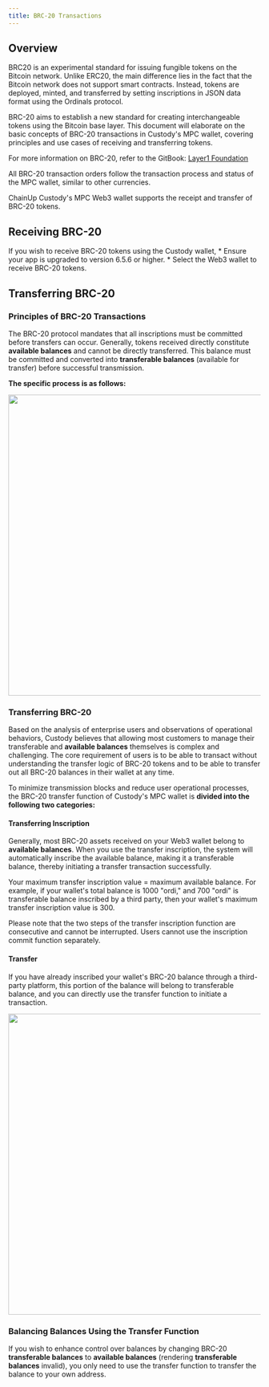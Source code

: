 ```yaml
---
title: BRC-20 Transactions
---
```

## Overview

BRC20 is an experimental standard for issuing fungible tokens on the Bitcoin network. Unlike ERC20, the main difference lies in the fact that the Bitcoin network does not support smart contracts. Instead, tokens are deployed, minted, and transferred by setting inscriptions in JSON data format using the Ordinals protocol.

BRC-20 aims to establish a new standard for creating interchangeable tokens using the Bitcoin base layer. This document will elaborate on the basic concepts of BRC-20 transactions in Custody's MPC wallet, covering principles and use cases of receiving and transferring tokens.

For more information on BRC-20, refer to the GitBook: [Layer1 Foundation](https://layer1.gitbook.io/layer1-foundation/foundation/purpose)

All BRC-20 transaction orders follow the transaction process and status of the MPC wallet, similar to other currencies.

ChainUp Custody's MPC Web3 wallet supports the receipt and transfer of BRC-20 tokens.

## Receiving BRC-20

<Note>
If you wish to receive BRC-20 tokens using the Custody wallet,
* Ensure your app is upgraded to version 6.5.6 or higher.
* Select the Web3 wallet to receive BRC-20 tokens.
</Note>

## Transferring BRC-20

### Principles of BRC-20 Transactions

The BRC-20 protocol mandates that all inscriptions must be committed before transfers can occur. Generally, tokens received directly constitute **available balances** and cannot be directly transferred. This balance must be committed and converted into **transferable balances** (available for transfer) before successful transmission.

**The specific process is as follows:**
<div className="w-full flex items-center justify-center">
    <img src="/images/help-center/BRC1EN.png" width="600"/>
</div>

### Transferring BRC-20

Based on the analysis of enterprise users and observations of operational behaviors, Custody believes that allowing most customers to manage their transferable and **available balances** themselves is complex and challenging. The core requirement of users is to be able to transact without understanding the transfer logic of BRC-20 tokens and to be able to transfer out all BRC-20 balances in their wallet at any time.

To minimize transmission blocks and reduce user operational processes, the BRC-20 transfer function of Custody's MPC wallet is **divided into the following two categories:**

#### Transferring Inscription

Generally, most BRC-20 assets received on your Web3 wallet belong to **available balances**. When you use the transfer inscription, the system will automatically inscribe the available balance, making it a transferable balance, thereby initiating a transfer transaction successfully.

Your maximum transfer inscription value = maximum available balance. For example, if your wallet's total balance is 1000 "ordi," and 700 "ordi" is transferable balance inscribed by a third party, then your wallet's maximum transfer inscription value is 300.

<note>
Please note that the two steps of the transfer inscription function are consecutive and cannot be interrupted. Users cannot use the inscription commit function separately.
</note>

#### Transfer

If you have already inscribed your wallet's BRC-20 balance through a third-party platform, this portion of the balance will belong to transferable balance, and you can directly use the transfer function to initiate a transaction.

<div className="w-full flex items-center justify-center">
    <img src="/images/help-center/BRC2EN.png" width="600"/>
</div>

### Balancing Balances Using the Transfer Function

If you wish to enhance control over balances by changing BRC-20 **transferable balances** to **available balances** (rendering **transferable balances** invalid), you only need to use the transfer function to transfer the balance to your own address.
